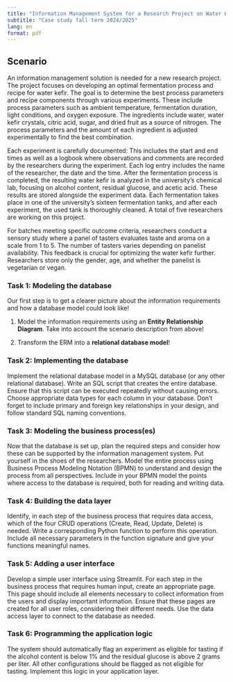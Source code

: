 ```yaml
---
title: "Information Management System for a Research Project on Water Kefir Fermentation"
subtitle: "Case study fall term 2024/2025"
lang: en
format: pdf
---
```


## Scenario

An information management solution is needed for a new research project. The project focuses on developing an optimal fermentation process and recipe for water kefir. The goal is to determine the best process parameters and recipe components through various experiments. These include process parameters such as ambient temperature, fermentation duration, light conditions, and oxygen exposure. The ingredients include water, water kefir crystals, citric acid, sugar, and dried fruit as a source of nitrogen. The process parameters and the amount of each ingredient is adjusted experimentally to find the best combination.

Each experiment is carefully documented: This includes the start and end times as well as a logbook where observations and comments are recorded by the researchers during the experiment. Each log entry includes the name of the researcher, the date and the time. After the fermentation process is completed, the resulting water kefir is analyzed in the university's chemical lab, focusing on alcohol content, residual glucose, and acetic acid. These results are stored alongside the experiment data. Each fermentation takes place in one of the university's sixteen fermentation tanks, and after each experiment, the used tank is thoroughly cleaned. A total of five researchers are working on this project.

For batches meeting specific outcome criteria, researchers conduct a sensory study where a panel of tasters evaluates taste and aroma on a scale from 1 to 5. The number of tasters varies depending on panelist availability. This feedback is crucial for optimizing the water kefir further. Researchers store only the gender, age, and whether the panelist is vegetarian or vegan.

### Task 1: Modeling the database

Our first step is to get a clearer picture about the information requirements and how a database model could look like!

1.  Model the information requirements using an **Entity Relationship Diagram**. Take into account the scenario description from above!

2.  Transform the ERM into a **relational database model**!

### Task 2: Implementing the database

Implement the relational database model in a MySQL database (or any other relational database). Write an SQL script that creates the entire database. Ensure that this script can be executed repeatedly without causing errors. Choose appropriate data types for each column in your database. Don't forget to include primary and foreign key relationships in your design, and follow standard SQL naming conventions.

### Task 3: Modeling the business process(es)

Now that the database is set up, plan the required steps and consider how these can be supported by the information management system. Put yourself in the shoes of the researchers. Model the entire process using Business Process Modeling Notation (BPMN) to understand and design the process from all perspectives. Include in your BPMN model the points where access to the database is required, both for reading and writing data.

### Task 4: Building the data layer

Identify, in each step of the business process that requires data access, which of the four CRUD operations (Create, Read, Update, Delete) is needed. Write a corresponding Python function to perform this operation. Include all necessary parameters in the function signature and give your functions meaningful names.

### Task 5: Adding a user interface

Develop a simple user interface using Streamlit. For each step in the business process that requires human input, create an appropriate page. This page should include all elements necessary to collect information from the users and display important information. Ensure that these pages are created for all user roles, considering their different needs. Use the data access layer to connect to the database as needed.

### Task 6: Programming the application logic

The system should automatically flag an experiment as eligible for tasting if the alcohol content is below 1% and the residual glucose is above 2 grams per liter. All other configurations should be flagged as not eligible for tasting. Implement this logic in your application layer.


